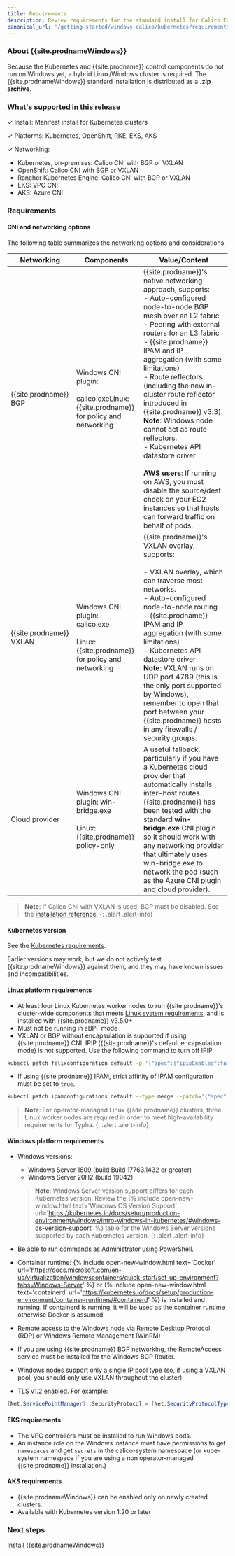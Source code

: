 ```yaml
---
title: Requirements 
description: Review requirements for the standard install for Calico Enterprise for Windows.
canonical_url: '/getting-started/windows-calico/kubernetes/requirements'
---
```


### About {{site.prodnameWindows}}

Because the Kubernetes and {{site.prodname}} control components do not run on Windows yet, a hybrid Linux/Windows cluster is required. The {{site.prodnameWindows}} standard installation is distributed as a **.zip archive**.

### What's supported in this release

✓ Install: Manifest install for Kubernetes clusters

✓ Platforms: Kubernetes, OpenShift, RKE, EKS, AKS

✓ Networking: 
  - Kubernetes, on-premises: Calico CNI with BGP or VXLAN
  - OpenShift: Calico CNI with BGP or VXLAN
  - Rancher Kubernetes Engine: Calico CNI with BGP or VXLAN
  - EKS: VPC CNI
  - AKS: Azure CNI

### Requirements

#### CNI and networking options

The following table summarizes the networking options and considerations.

| Networking              | Components                                                   | **Value/Content**                                            |
| ----------------------- | ------------------------------------------------------------ | ------------------------------------------------------------ |
| {{site.prodname}} BGP   | Windows CNI plugin:<br /><br />calico.exeLinux: {{site.prodname}} for policy and networking | {{site.prodname}}'s native networking approach, supports:<br/>- Auto-configured node-to-node BGP mesh over an L2 fabric<br/>- Peering with external routers for an L3 fabric<br/>- {{site.prodname}} IPAM and IP aggregation (with some limitations)<br/>- Route reflectors (including the new in-cluster route reflector introduced in {{site.prodname}} v3.3). **Note**: Windows node cannot act as route reflectors.<br/>- Kubernetes API datastore driver<br/><br />**AWS users**: If running on AWS, you must disable the source/dest check on your EC2 instances so that hosts can forward traffic on behalf of pods. |
| {{site.prodname}} VXLAN | Windows CNI plugin:<br/>calico.exe<br /><br />Linux: {{site.prodname}} for policy and networking | {{site.prodname}}'s VXLAN overlay, supports:<br/><br />- VXLAN overlay, which can traverse most networks.<br/>- Auto-configured node-to-node routing<br/>- {{site.prodname}} IPAM and IP aggregation (with some limitations)<br/>- Kubernetes API datastore driver<br/>**Note**: VXLAN runs on UDP port 4789 (this is the only port supported by Windows), remember to open that port between your {{site.prodname}} hosts in any firewalls / security groups. |
| Cloud provider          | Windows CNI plugin: win-bridge.exe<br /><br />Linux: {{site.prodname}} policy-only | A useful fallback, particularly if you have a Kubernetes cloud provider that automatically installs inter-host routes. {{site.prodname}} has been tested with the standard **win-bridge.exe** CNI plugin so it should work with any networking provider that ultimately uses win-bridge.exe to network the pod (such as the Azure CNI plugin and cloud provider). |

> **Note**: If Calico CNI with VXLAN is used, BGP must be disabled. See the [installation reference]({{site.baseurl}}/reference/installation/api#operator.tigera.io/v1.BGPOption).
{: .alert .alert-info}

#### Kubernetes version 

See the [Kubernetes requirements]({{site.baseurl}}/getting-started/kubernetes/requirements#kubernetes-requirements).

Earlier versions may work, but we do not actively test {{site.prodnameWindows}} against them, and they may have known issues and incompatibilities.

#### Linux platform requirements

- At least four Linux Kubernetes worker nodes to run {{site.prodname}}'s cluster-wide components that meets [Linux system requirements]({{site.baseurl}}/getting-started/kubernetes/requirements), and is installed with {{site.prodname}} v3.5.0+
- Must not be running in eBPF mode
- VXLAN or BGP without encapsulation is supported if using {{site.prodname}} CNI. IPIP ({{site.prodname}}'s default encapsulation mode) is not supported. Use the following command to turn off IPIP.
```bash
kubectl patch felixconfiguration default -p '{"spec":{"ipipEnabled":false}}'
```
- If using {{site.prodname}} IPAM, strict affinity of IPAM configuration must be set to `true`.
```bash
kubectl patch ipamconfigurations default --type merge --patch='{"spec": {"strictAffinity": true}}'
```

>**Note**: For operator-managed Linux {{site.prodname}} clusters, three Linux worker nodes are required in order to meet high-availability requirements for Typha.
{: .alert .alert-info}

#### Windows platform requirements

- Windows versions:
  - Windows Server 1809 (build Build 17763.1432 or greater)
  - Windows Server 20H2 (build 19042)

  > **Note**: Windows Server version support differs for each Kubernetes version. Review the {% include open-new-window.html text='Windows OS Version Support' url='https://kubernetes.io/docs/setup/production-environment/windows/intro-windows-in-kubernetes/#windows-os-version-support' %} table for the Windows Server versions supported by each Kubernetes version.
  {: .alert .alert-info}

- Be able to run commands as Administrator using PowerShell.
- Container runtime: {% include open-new-window.html text='Docker' url='https://docs.microsoft.com/en-us/virtualization/windowscontainers/quick-start/set-up-environment?tabs=Windows-Server' %} or {% include open-new-window.html text='containerd' url='https://kubernetes.io/docs/setup/production-environment/container-runtimes/#containerd' %} is installed and running. If containerd is running, it will be used as the container runtime otherwise Docker is assumed.
- Remote access to the Windows node via Remote Desktop Protocol (RDP) or Windows Remote Management (WinRM)
- If you are using {{site.prodname}} BGP networking, the RemoteAccess service must be installed for the Windows BGP Router.
- Windows nodes support only a single IP pool type (so, if using a VXLAN pool, you should only use VXLAN throughout the cluster).
- TLS v1.2 enabled. For example:
```powershell
[Net.ServicePointManager]::SecurityProtocol = [Net.SecurityProtocolType]::Tls12
```

#### EKS requirements

- The VPC controllers must be installed to run Windows pods.
- An instance role on the Windows instance must have permissions to get `namespaces` and get `secrets` in the calico-system namespace (or kube-system namespace if you are using a non operator-managed {{site.prodname}} installation.)

#### AKS requirements

- {{site.prodnameWindows}} can be enabled only on newly created clusters.
- Available with Kubernetes version 1.20 or later

### Next steps

[Install {{site.prodnameWindows}}]({{site.baseurl}}/getting-started/windows-calico/kubernetes/standard)
